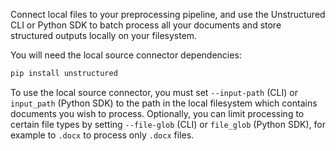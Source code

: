 Connect local files to your preprocessing pipeline, and use the Unstructured CLI or Python SDK to batch process all your documents and store structured outputs locally on your filesystem.

You will need the local source connector dependencies:

```bash CLI, Python SDK
pip install unstructured
```

To use the local source connector, you must set `--input-path` (CLI) or `input_path` (Python SDK) to the path in the local filesystem which contains
documents you wish to process. Optionally, you can limit processing to certain file types by setting `--file-glob` (CLI) or `file_glob` (Python SDK), for example to `.docx`
to process only `.docx` files.